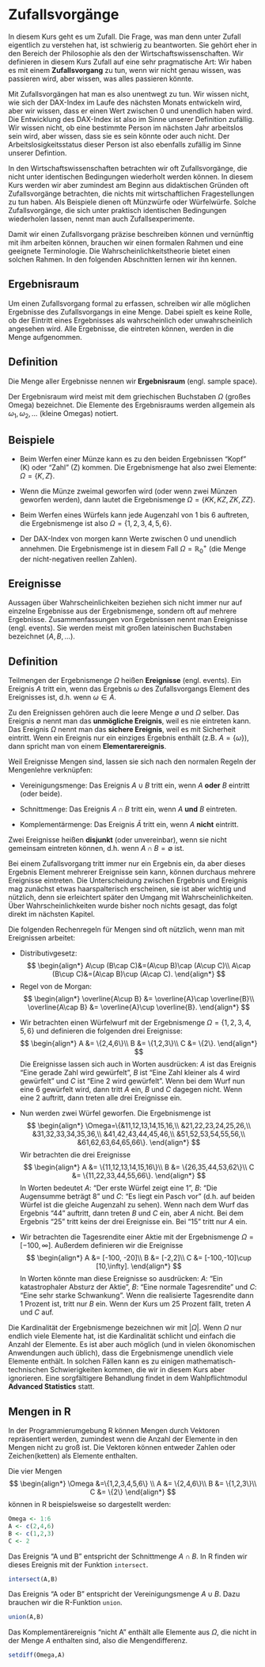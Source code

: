 # Zufallsvorgänge {#zufall}

In diesem Kurs geht es um Zufall. Die Frage, was man denn unter Zufall eigentlich zu verstehen hat, ist schwierig zu beantworten. Sie gehört eher in den Bereich der Philosophie als den der Wirtschaftswissenschaften. Wir definieren in diesem Kurs Zufall auf eine sehr pragmatische Art: Wir haben es mit einem **Zufallsvorgang** zu tun, wenn wir nicht genau wissen, was passieren wird, aber wissen, was alles passieren könnte.

Mit Zufallsvorgängen hat man es also unentwegt zu tun. Wir wissen nicht, wie sich der DAX-Index im Laufe des nächsten Monats entwickeln wird, aber wir wissen, dass er einen Wert zwischen 0 und unendlich haben wird. Die Entwicklung des DAX-Index ist also im Sinne unserer Definition zufällig. Wir wissen nicht, ob eine bestimmte Person im nächsten Jahr arbeitslos sein wird, aber wissen, dass sie es sein könnte oder auch nicht. Der Arbeitslosigkeitsstatus dieser Person ist also ebenfalls zufällig im Sinne unserer Defintion.

In den Wirtschaftswissenschaften betrachten wir oft Zufallsvorgänge, die nicht unter identischen Bedingungen wiederholt werden können. In diesem Kurs werden wir aber zumindest am Beginn aus didaktischen Gründen oft Zufallsvorgänge betrachten, die nichts mit wirtschaftlichen Fragestellungen zu tun haben. Als Beispiele dienen oft Münzwürfe oder Würfelwürfe. Solche Zufallsvorgänge, die sich unter praktisch identischen Bedingungen wiederholen lassen, nennt man auch Zufallsexperimente.

Damit wir einen Zufallsvorgang präzise beschreiben können und vernünftig mit ihm arbeiten können, brauchen wir einen formalen Rahmen und eine geeignete Terminologie. Die Wahrscheinlichkeitstheorie bietet einen solchen Rahmen. In den folgenden Abschnitten lernen wir ihn kennen.

## Ergebnisraum

Um einen Zufallsvorgang formal zu erfassen, schreiben wir alle möglichen Ergebnisse des Zufallsvorgangs in eine Menge. Dabei spielt es keine Rolle, ob der Eintritt eines Ergebnisses als wahrscheinlich oder unwahrscheinlich angesehen wird. Alle Ergebnisse, die eintreten können, werden in die Menge aufgenommen.

::: {.callout-note}
## Definition

Die Menge aller Ergebnisse nennen wir **Ergebnisraum** (engl. sample space).
:::

Der Ergebnisraum wird meist mit dem griechischen Buchstaben $\Omega$ (großes Omega) bezeichnet. Die Elemente des Ergebnisraums werden allgemein als $\omega_1,\omega_2,\ldots$ (kleine Omegas) notiert.

::: {.callout-tip}
## Beispiele

-   Beim Werfen einer Münze kann es zu den beiden Ergebnissen "Kopf" (K) oder "Zahl" (Z) kommen. Die Ergebnismenge hat also zwei Elemente: $\Omega=\{K,Z\}$.

-   Wenn die Münze zweimal geworfen wird (oder wenn zwei Münzen geworfen werden), dann lautet die Ergebnismenge $\Omega=\{KK,KZ,ZK,ZZ\}$.

-   Beim Werfen eines Würfels kann jede Augenzahl von 1 bis 6 auftreten, die Ergebnismenge ist also $\Omega=\{1,2,3,4,5,6\}$.

-   Der DAX-Index von morgen kann Werte zwischen 0 und unendlich annehmen. Die Ergebnismenge ist in diesem Fall $\Omega=\mathbb{R}^+_0$ (die Menge der nicht-negativen reellen Zahlen).
:::

## Ereignisse

Aussagen über Wahrscheinlichkeiten beziehen sich nicht immer nur auf einzelne Ergebnisse aus der Ergebnismenge, sondern oft auf mehrere Ergebnisse. Zusammenfassungen von Ergebnissen nennt man Ereignisse (engl. events). Sie werden meist mit großen lateinischen Buchstaben bezeichnet ($A, B, \ldots$).

::: {.callout-note}
## Definition
Teilmengen der Ergebnismenge $\Omega$ heißen **Ereignisse** (engl. events). Ein Ereignis $A$ tritt ein, wenn das Ergebnis $\omega$ des Zufallsvorgangs Element des Ereignisses ist, d.h. wenn $\omega\in A$.
:::

Zu den Ereignissen gehören auch die leere Menge $\emptyset$ und $\Omega$ selber. Das Ereignis $\emptyset$ nennt man das **unmögliche Ereignis**, weil es nie eintreten kann. Das Ereignis $\Omega$ nennt man das **sichere Ereignis**, weil es mit Sicherheit eintritt. Wenn ein Ereignis nur ein einziges Ergebnis enthält (z.B. $A=\{\omega\}$), dann spricht man von einem **Elementarereignis**.

Weil Ereignisse Mengen sind, lassen sie sich nach den normalen Regeln der Mengenlehre verknüpfen:

-   Vereinigungsmenge: Das Ereignis $A\cup B$ tritt ein, wenn $A$ **oder** $B$ eintritt (oder beide).

-   Schnittmenge: Das Ereignis $A\cap B$ tritt ein, wenn $A$ **und** $B$ eintreten.

-   Komplementärmenge: Das Ereignis $\bar A$ tritt ein, wenn $A$ **nicht** eintritt.

Zwei Ereignisse heißen **disjunkt** (oder unvereinbar), wenn sie nicht gemeinsam eintreten können, d.h. wenn $A\cap B=\emptyset$ ist.

Bei einem Zufallsvorgang tritt immer nur ein Ergebnis ein, da aber dieses Ergebnis Element mehrerer Ereignisse sein kann, können durchaus mehrere Ereignisse eintreten. Die Unterscheidung zwischen Ergebnis und Ereignis mag zunächst etwas haarspalterisch erscheinen, sie ist aber wichtig und nützlich, denn sie erleichtert später den Umgang mit Wahrscheinlichkeiten. Über Wahrscheinlichkeiten wurde bisher noch nichts gesagt, das folgt direkt im nächsten Kapitel.

Die folgenden Rechenregeln für Mengen sind oft nützlich, wenn man mit Ereignissen arbeitet:

- Distributivgesetz: 
$$
\begin{align*}
A\cup (B\cap C)&=(A\cup B)\cap (A\cup C)\\
A\cap (B\cup C)&=(A\cap B)\cup (A\cap C).
\end{align*}
$$
- Regel von de Morgan: 
$$
\begin{align*}
\overline{A\cup B} &= \overline{A}\cap \overline{B}\\
\overline{A\cap B} &= \overline{A}\cup \overline{B}.
\end{align*}
$$


::: callout-tip
- Wir betrachten einen Würfelwurf mit der Ergebnismenge $\Omega=\{1,2,3,4,5,6\}$ und definieren die folgenden drei Ereignisse: 
$$
\begin{align*}
A &= \{2,4,6\}\\
B &= \{1,2,3\}\\
C &= \{2\}.
\end{align*}
$$ 
Die Ereignisse lassen sich auch in Worten ausdrücken: $A$ ist das Ereignis "Eine gerade Zahl wird gewürfelt", $B$ ist "Eine Zahl kleiner als 4 wird gewürfelt" und $C$ ist "Eine 2 wird gewürfelt". Wenn bei dem Wurf nun eine 6 gewürfelt wird, dann tritt $A$ ein, $B$ und $C$ dagegen nicht. Wenn eine 2 auftritt, dann treten alle drei Ereignisse ein.

- Nun werden zwei Würfel geworfen. Die Ergebnismenge ist 
$$
\begin{align*}
\Omega=\{&11,12,13,14,15,16,\\
&21,22,23,24,25,26,\\
&31,32,33,34,35,36,\\
&41,42,43,44,45,46,\\
&51,52,53,54,55,56,\\
&61,62,63,64,65,66\}.
\end{align*}
$$ 
Wir betrachten die drei Ereignisse 
$$
\begin{align*}
A &= \{11,12,13,14,15,16\}\\
B &= \{26,35,44,53,62\}\\
C &= \{11,22,33,44,55,66\}.
\end{align*}
$$ 
In Worten bedeutet $A$: "Der erste Würfel zeigt eine 1", $B$: "Die Augensumme beträgt 8" und $C$: "Es liegt ein Pasch vor" (d.h. auf beiden Würfel ist die gleiche Augenzahl zu sehen). Wenn nach dem Wurf das Ergebnis "44" auftritt, dann treten $B$ und $C$ ein, aber $A$ nicht. Bei dem Ergebnis "25" tritt keins der drei Ereignisse ein. Bei "15" tritt nur $A$ ein.

- Wir betrachten die Tagesrendite einer Aktie mit der Ergebnismenge $\Omega=[-100, \infty]$. Außerdem definieren wir die Ereignisse 
$$
\begin{align*}
A &= [-100, -20]\\
B &= [-2,2]\\
C &= [-100,-10]\cup [10,\infty].
\end{align*}
$$ 
In Worten könnte man diese Ereignisse so ausdrücken: $A$: "Ein katastrophaler Absturz der Aktie", $B$: "Eine normale Tagesrendite" und $C$: "Eine sehr starke Schwankung". Wenn die realisierte Tagesrendite dann 1 Prozent ist, tritt nur $B$ ein. Wenn der Kurs um 25 Prozent fällt, treten $A$ und $C$ auf.
:::

Die Kardinalität der Ergebnismenge bezeichnen wir mit $|\Omega|$. Wenn $\Omega$ nur endlich viele Elemente hat, ist die Kardinalität schlicht und einfach die Anzahl der Elemente. Es ist aber auch möglich (und in vielen ökonomischen Anwendungen auch üblich), dass die Ergebnismenge unendlich viele Elemente enthält. In solchen Fällen kann es zu einigen mathematisch-technischen Schwierigkeiten kommen, die wir in diesem Kurs aber ignorieren. Eine sorgfältigere Behandlung findet in dem Wahlpflichtmodul **Advanced Statistics** statt.

## Mengen in R

In der Programmierumgebung R können Mengen durch Vektoren repräsentiert werden, zumindest wenn die Anzahl der Elemente in den Mengen nicht zu groß ist. Die Vektoren können entweder Zahlen oder Zeichen(ketten) als Elemente enthalten.

Die vier Mengen 
$$
\begin{align*}
\Omega &=\{1,2,3,4,5,6\} \\
A &= \{2,4,6\}\\
B &= \{1,2,3\}\\
C &= \{2\}
\end{align*}
$$ 
können in R beispielsweise so dargestellt werden:
```r
Omega <- 1:6
A <- c(2,4,6)
B <- c(1,2,3)
C <- 2
```
Das Ereignis "A und B" entspricht der Schnittmenge $A\cap B$. In R finden wir dieses Ereignis mit der Funktion `intersect`.
```r
intersect(A,B)
```
Das Ereignis "A oder B" entspricht der Vereinigungsmenge $A\cup B$. Dazu brauchen wir die R-Funktion `union`.
```r
union(A,B)
```
Das Komplementärereignis "nicht A" enthält alle Elemente aus $\Omega$, die nicht in der Menge $A$ enthalten sind, also die Mengendifferenz.
```r
setdiff(Omega,A)
```
